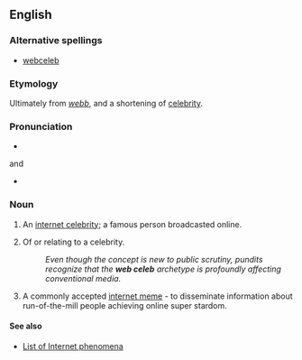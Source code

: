 ==English==

===Alternative spellings===
* [[webceleb]]

===Etymology===
Ultimately from {{OE.}} ''[[webb]]'', and a shortening of [[celebrity]].

===Pronunciation===
*{{IPA|/wɛb/}}

and

* {{IPA|/sɐˈlɛb/}}

===Noun===
{{en-noun|sg=[[web]] [[celeb]]}}

# {{colloquial}} An [[w:internet celebrity|internet celebrity]]; a famous person broadcasted online.
# {{colloquial|attributively}} Of or relating to a celebrity.
#:''Even though the concept is new to public scrutiny, pundits recognize that the '''web celeb''' archetype is profoundly affecting conventional media.''
# {{figurative|internet|slang}} A commonly accepted [[w:internet meme|internet meme]] - to disseminate information about run-of-the-mill people achieving online super stardom.

====See also====
* [[w:List of Internet phenomena|List of Internet phenomena]]